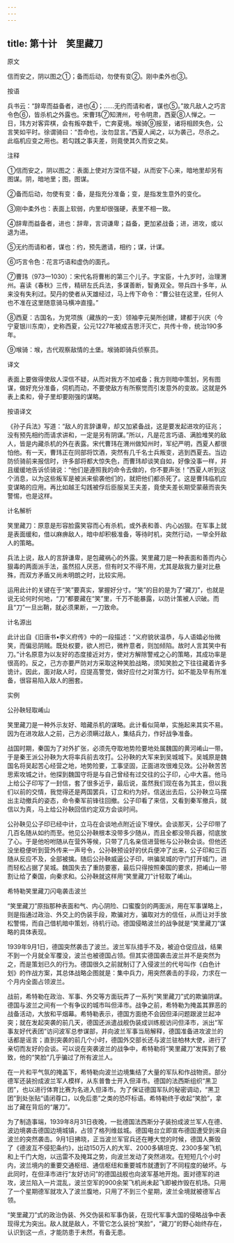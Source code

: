 ```yaml
---
---
---
```

title: 第十计　笑里藏刀
---




原文

信而安之，阴以图之①；备而后动，勿使有变②。刚中柔外也③。

按语

兵书云：“辞卑而益备者，进也④；……无约而请和者，谋也⑤。”故凡敌人之巧言令色⑥，皆杀机之外露也。宋曹玮⑦知渭州，号令明肃，西夏⑧人惮之。一日，玮方对客弈棋，会有叛卒数千，亡奔夏境。堠骑⑨报至，诸将相顾失色，公言笑如平时。徐谓骑曰：“吾命也，汝勿显言。”西夏人闻之，以为袭己，尽杀之。此临机应变之用也。若勾践之事夫差，则竟使其久而安之矣。

注释

①信而安之，阴以图之：表面上使对方深信不疑，从而安下心来，暗地里却另有图谋。阴，暗地里；图，图谋。

②备而后动，勿使有变：备，是指充分准备；变，是指发生意外的变化。

③刚中柔外也：表面上软弱，内里却很强硬，表里不相一致。

④辞卑而益备者，进也：辞卑，言词谦卑；益备，更加紧战备；进，进攻，或以退为进。

⑤无约而请和者，谋也：约，预先邀请，相约；谋，计谋。

⑥巧言令色：花言巧语和虚伪的面孔。

⑦曹玮（973—1030）：宋代名将曹彬的第三个儿子。字宝臣，十九岁时，治理渭州。喜读《春秋》三传，精研左氏兵法，多谋善断，智勇双全。带兵四十多年，从来没有失利过。契丹的使者从天雄经过，马上传下命令：“曹公驻在这里，任何人也不准在这里随意骑马横冲直撞。”

⑧西夏：古国名，为党项族（藏族的一支）领袖李元昊所创建，建都于兴庆（今宁夏银川东南），史称西夏，公元1227年被成吉思汗灭亡，共传十帝，统治190多年。

⑨堠骑：堠，古代观察敌情的土堡。堠骑即骑兵侦察员。

译文

表面上要做得使敌人深信不疑，从而对我方不加戒备；我方则暗中策划，另有图谋，做好充分准备，伺机而动，不要使敌方有所察觉而引发意外的变故。这就是外表上柔和，骨子里却要刚强的谋略。

按语译文

《孙子兵法》写道：“敌人的言辞谦卑，却又加紧备战，这是要发起进攻的征兆；没有预先相约而请求讲和，一定是另有阴谋。”所以，凡是花言巧语、满脸堆笑的敌人，皆是内藏杀机的外在表露。宋代曹玮在渭州做知州时，军纪严明，西夏人都很怕他。有一天，曹玮正在同部将饮酒，突然有几千名士兵叛变，逃到西夏去。当边防侦骑前来报信时，许多部将都大惊失色，而曹玮却谈笑自如，好像没事一样，并且缓缓地告诉侦骑说：“他们是遵照我的命令去做的，你不要声张！”西夏人听到这个消息，以为这些叛军是被派来偷袭他们的，就把他们都杀死了。这是曹玮临机应变谋略的应用。再比如越王勾践被俘后臣服吴王夫差，竟使夫差长期受蒙蔽而丧失警惕，也是这样。

计名解析

笑里藏刀：原意是形容脸露笑容而心有杀机，或外表和善、内心凶狠。在军事上就是表面缓和，借以麻痹敌人，暗中却积极准备，等待时机，突然行动，一举全歼敌人的策略。

兵法上说，敌人的言辞谦卑，是包藏祸心的外露。笑里藏刀是一种表面和善而内心狠毒的两面派手法，虽然招人厌恶，但有时又不得不用，尤其是敌我力量对比悬殊，而双方矛盾又尚未明朗之时，比较实用。

运用此计的关键在于“笑”要真实，掌握好分寸。“笑”的目的是为了“藏刀”，也就是说无论何时何地，“刀”都要藏在“笑”里，千万不能暴露，以防计策被人识破。而且“刀”一旦出鞘，就必须果断，一刀致命。

计名源出

此计出自《旧唐书•李义府传》中的一段描述：“义府貌状温恭，与人语嬉必怡微笑，而偏忌阴贼。既处权要，欲人拊已，微杵意者，则加倾陷。故时人言其笑中有刀。”计名原意为以友好的态度接近对方，使对方解除警戒之心的策略，其成功率是很高的。反之，己方亦要严防对方采取这种笑脸战略，须知笑脸之下往往藏着许多诡计。因此，面对敌人时，应提高警觉，做好应付之对策方行。如不能及早有所准备，很容易陷入敌人的圈套。

实例

公孙鞅轻取崤山

笑里藏刀是一种外示友好、暗藏杀机的谋略。此计看似简单，实施起来其实不易。因为在进攻敌人之前，己方必须瞒过敌人，集结兵力，作好战争准备。

战国时期，秦国为了对外扩张，必须先夺取地势险要地处属魏国的黄河崤山一带。于是秦王派公孙鞅为大将率兵前去攻打。公孙鞅的大军来到吴城城下。吴城原是魏国名将吴起苦心经营之地，地势险要，工事坚固，正面进攻很难见效。公孙鞅苦苦思索攻城之计。他探到魏国守将是与自己曾经有过交往的公子印，心中大喜。他马上给公子印写了一封信，套了很多近乎，最后说，虽然我们现在各为其主，但以我们以前的交情，我觉得还是两国罢兵，订立和约为好。信送出去后，公孙鞅立马摆出主动撤兵的姿态，命令秦军前锋往回撤。公子印看了来信，又看到秦军撤兵，就信以为真，马上给公孙鞅回信约定双方会谈时间。

公孙鞅见公子印已经中计，立马在会谈地点附近设下埋伏。会谈那天，公子印带了几百名随从如约而至。他见公孙鞅根本没带多少随从，而且全都没带兵器，彻底放了心。于是他吩咐随从在营外等候，只带了几名亲信进营帐与公孙鞅会谈。但他还没坐稳便听到营外传来一声号令，公孙鞅预设好的伏兵便冲了出来，公子印和三百随从反应不及，全部被擒。随后公孙鞅威逼公子印，哄骗吴城的守门打开城门，进而轻松占据了吴城。魏国失去了重防要塞，最后只得按照秦国的要求，把崤山一带割让给了秦国，向秦求和。公孙鞅就这样用“笑里藏刀”计轻取了崤山。

希特勒笑里藏刀闪电袭击波兰

“笑里藏刀”原指那种表面和气、内心阴险、口蜜腹剑的两面派，用在军事谋略上，则是指通过政治、外交上的伪装手段，欺骗对方，骗取对方的信任，从而让对手放松警惕，而自己借机暗中策划，待机行动。德国侵略波兰的战争就是“笑里藏刀”谋略的具体表现。

1939年9月1日，德国突然袭击了波兰。波兰军队措手不及，被迫仓促应战，结果不到一个月就全军覆没，波兰也被德国占领。但其实德国袭击波兰并不是突然为之，而是策划已久的行为。德国很久之前就制订了入侵波兰的代号叫作《白色计划》的作战方案，其总体战略企图就是：集中兵力，用突然袭击的手段，力求在一个月内全面占领波兰。

战前，希特勒在政治、军事、外交等方面玩弄了一系列“笑里藏刀”式的欺骗阴谋。德国与波兰之间有一个有争议的城市叫但泽市。战争之前，希特勒为掩盖其罪恶的战备活动，大放和平烟幕。希特勒表示，德国方面绝不会因但泽问题跟波兰起冲突；就在发起突袭的前几天，德国还派遣战舰伪装成训练舰访问但泽市，派出“军事友好代表团”访问波军总参谋部，并向波兰军事当局解释，德国准备进攻波兰的话都是谣言；直到突袭的前几个小时，德国外交部长还与波兰驻柏林大使，进行了亲切而友好的会谈。可以说在突袭波兰的战争中，希特勒将“笑里藏刀”发挥到了极致，他的“笑脸”几乎骗过了所有波兰人。

在一片和平气氛的掩盖下，希特勒向波兰边境集结了大量的军队和作战物资。部分德军还装扮成波兰军人模样，从东普鲁士开入但泽市。德国的法西斯组织“黑卫团”，也以进行体育比赛为名进入但泽市。为了保证德国军队的秘密调动，“黑卫团”到处张贴“请闭尊口，以免后患”之类的恐吓标语。希特勒终于收起“笑脸”，拿出了藏在背后的“屠刀”。

为了制造事端，1939年8月31日夜晚，一批德国法西斯分子装扮成波兰军人在德、波边境袭击德国边境城镇，占领了格列维兹城。德国电台立即宣布德国遭受到来自波兰的突然袭击。9月1日拂晓，正当波兰军官兵还在睡大觉的时候，德国人撕毁了《德波互不侵犯条约》，出动150万人的大军、2000多辆坦克、2300多架飞机和上千门大炮，以迅雷不及掩耳之势，向波兰发动了突然进攻。在短短几个小时内，波兰境内的重要交通枢纽、通信枢纽和重要城市就遭到了不同程度的破坏。与此同时，在但泽市进行“友好访问”的德国战舰也向波军基地开炮。面对德军的进攻，波兰陷入一片混乱，波兰空军的900余架飞机尚未起飞即被炸毁在机场。只用了一个星期德军就攻入了波兰腹地，只用了不到三个星期，波兰全境就被德军占领。

“笑里藏刀”式的政治伪装、外交伪装和军事伪装，在现代军事大国的侵略战争中表现得尤为突出。敌人就是敌人，不管它怎么装扮“笑脸”，“藏刀”的野心始终存在，认识到这一点，才能防患于未然，有备无患。